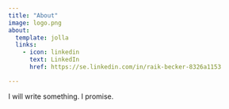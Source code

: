 ```yaml
---
title: "About"
image: logo.png
about:
  template: jolla
  links:
    - icon: linkedin
      text: LinkedIn
      href: https://se.linkedin.com/in/raik-becker-8326a1153

---
```


I will write something. I promise.
